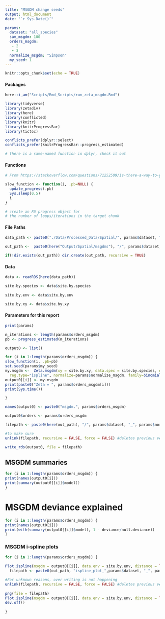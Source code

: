 ```yaml
---
title: "MSGDM change seeds"
output: html_document
date: "`r Sys.Date()`"

params:
  dataset: "all_species"
  sam_msgdm: 100
  orders_msgdm: 
   - 2
   - 3
  normalize_msgdm: "Simpson"
  my_seed: 1
---
```


```r
knitr::opts_chunk$set(echo = TRUE)
```


#### Packages
```r
here::i_am("Scripts/Rmd_Scripts/run_zeta_msgdm.Rmd")

library(tidyverse)
library(zetadiv)
library(here)
library(conflicted)
library(knitr)
library(knitrProgressBar)
library(tictoc)

conflicts_prefer(dplyr::select)
conflicts_prefer(knitrProgressBar::progress_estimated)

# there is a same-named function in dplyr, check it out
```

#### Functions
```r
# From https://stackoverflow.com/questions/71252509/is-there-a-way-to-get-progress-information-whan-a-chunk-is-running-in-rmarkdown

slow_function <- function(i, .pb=NULL) {  
  update_progress(.pb)  
  Sys.sleep(0.5)  
  i  
}

# create an R6 progress object for
# the number of loops/iterations in the target chunk
```

#### File Paths
```r
data_path <- paste0("./Data/Processed_Data/Spatial/", params$dataset, ".rds")

out_path <-  paste0(here("Output/Spatial/msgdms"), "/", params$dataset, "_" , params$normalize_msgdm, "_", params$my_seed, "/")

if(!dir.exists(out_path)) dir.create(out_path, recursive = TRUE)
```

#### Data
```r
data <- readRDS(here(data_path))

site.by.species <- data$site.by.species
  
site.by.env <- data$site.by.env

site.by.xy <- data$site.by.xy
```

#### Parameters for this report
```r
print(params)
```


```r

n_iterations <- length(params$orders_msgdm)
pb <- progress_estimated(n_iterations)

output0 <- list()

for (i in 1:length(params$orders_msgdm)) {
slow_function(i, .pb=pb)
set.seed(params$my_seed)
my.msgdm <-  Zeta.msgdm(xy = site.by.xy, data.spec = site.by.species, data.env = site.by.env,  order = params$orders_msgdm[[i]], sam = params$sam_msgdm,
  reg.type="ispline", normalize=params$normalize_msgdm, family=binomial(link="log"),cons.inter = -1, glm.init = TRUE) 
output0[[i]] <- my.msgdm
print(paste0("Zeta = ", params$orders_msgdm[i]))
print(Sys.time())

}

names(output0) <- paste0("msgdm.", params$orders_msgdm)

output0$orders <- params$orders_msgdm

filepath <- paste0(here(out_path), "/", params$dataset, "_", params$normalize_msgdm, "_zeta_msgdms.rds")

#to make sure
unlink(filepath, recursive = FALSE, force = FALSE) #deletes previous version with the same name

write_rds(output0, file = filepath)

```

## MSGDM summaries
```r
for (i in 1:length(params$orders_msgdm)) {
print(names(output0[i]))
print(summary(output0[[i]]$model))
}
```

# MSGDM deviance explained
```r
for (i in 1:length(params$orders_msgdm)) {
print(names(output0[i]))
print(with(summary(output0[[i]]$model), 1 - deviance/null.deviance))
}
```

### MSGDM i-spline plots
```r

for (i in 1:length(params$orders_msgdm)) {
  
Plot.ispline(msgdm = output0[[i]], data.env = site.by.env, distance = TRUE,  legend = TRUE)
  filepath <- paste0(out_path, "ispline_plot_",params$dataset, "_", params$normalize_msgdm, "_zeta_order", params$orders_msgdm[i], ".png")

#For unknown reasons, over writing is not happening  
unlink(filepath, recursive = FALSE, force = FALSE) #deletes previous version with the same name
    
png(file = filepath)
Plot.ispline(msgdm = output0[[i]], data.env = site.by.env, distance = TRUE,  legend = TRUE)
dev.off()  
  
}

```
